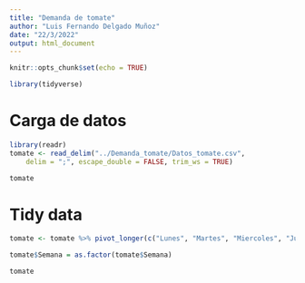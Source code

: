 ```yaml
---
title: "Demanda de tomate"
author: "Luis Fernando Delgado Muñoz"
date: "22/3/2022"
output: html_document
---
```


```r
knitr::opts_chunk$set(echo = TRUE)

library(tidyverse)
```


# Carga de datos

```r
library(readr)
tomate <- read_delim("../Demanda_tomate/Datos_tomate.csv", 
    delim = ";", escape_double = FALSE, trim_ws = TRUE)

tomate
```

# Tidy data

```r
tomate <- tomate %>% pivot_longer(c("Lunes", "Martes", "Miercoles", "Jueves", "Viernes", "Sabado", "Domingo"), names_to = "Dias_semana", values_to = "Demanda")

tomate$Semana = as.factor(tomate$Semana)

tomate
```


